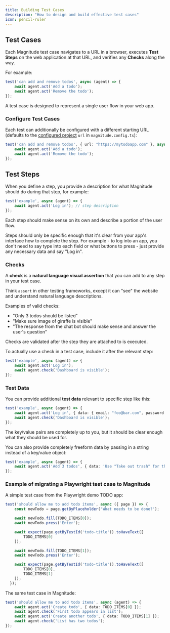 ```yaml
---
title: Building Test Cases
description: "How to design and build effective test cases"
icon: pencil-ruler
---
```


## Test Cases

Each Magnitude test case navigates to a URL in a browser, executes **Test Steps** on the web application at that URL, and verifies any **Checks** along the way.

For example:
```typescript
test('can add and remove todos', async (agent) => {
    await agent.act('Add a todo');
    await agent.act('Remove the todo');
});
```

<Info>A test case is designed to represent a single user flow in your web app.</Info>


### Configure Test Cases

Each test can additionally be configured with a different starting URL (defaults to the [configured project](/customization/configuration) `url` in `magnitude.config.ts`):

```typescript
test('can add and remove todos', { url: "https://mytodoapp.com" }, async (agent) => {
    await agent.act('Add a todo');
    await agent.act('Remove the todo');
});
```

## Test Steps

When you define a step, you provide a description for what Magnitude should do during that step, for example:
```typescript
test('example', async (agent) => {
    await agent.act('Log in'); // step description
});
```
Each step should make sense on its own and describe a portion of the user flow.

Steps should only be specific enough that it's clear from your app's interface how to complete the step. For example - to log into an app, you don't need to say type into each field or what buttons to press - just provide any necessary data and say "Log in".

### Checks

A **check** is a **natural language visual assertion** that you can add to any step in your test case.

<Info>Think `assert` in other testing frameworks, except it can "see" the website and understand natural language descriptions.</Info>

Examples of valid checks:
- "Only 3 todos should be listed"
- "Make sure image of giraffe is visible"
- "The response from the chat bot should make sense and answer the user's question"

<Info>Checks are validated after the step they are attached to is executed.</Info>

To actually use a check in a test case, include it after the relevant step:
```typescript
test('example', async (agent) => {
    await agent.act('Log in');
    await agent.check('Dashboard is visible');
});
```

### Test Data

You can provide additional **test data** relevant to specific step like this:

```typescript
test('example', async (agent) => {
    await agent.act('Log in', { data: { email: "foo@bar.com", password: "foo" } });
    await agent.check('Dashboard is visible');
});
```

<Info>The key/value pairs are completely up to you, but it should be clear enough what they should be used for.</Info>

You can also provide completely freeform data by passing in a string instead of a key/value object:
```typescript
test('example', async (agent) => {
    await agent.act('Add 3 todos', { data: 'Use "Take out trash" for the first todo and make up the other 2' });
});
```

### Example of migrating a Playwright test case to Magnitude

A simple test case from the Playwright demo TODO app:
```typescript  
test('should allow me to add todo items', async ({ page }) => {
    const newTodo = page.getByPlaceholder('What needs to be done?');

    await newTodo.fill(TODO_ITEMS[0]);
    await newTodo.press('Enter');

    await expect(page.getByTestId('todo-title')).toHaveText([
        TODO_ITEMS[0]
    ]);

    await newTodo.fill(TODO_ITEMS[1]);
    await newTodo.press('Enter');

    await expect(page.getByTestId('todo-title')).toHaveText([
        TODO_ITEMS[0],
        TODO_ITEMS[1]
    ]);
  });
```

The same test case in Magnitude:
```typescript
test('should allow me to add todo items', async (agent) => {
    await agent.act('Create todo', { data: TODO_ITEMS[0] });
    await agent.check('First todo appears in list');
    await agent.act('Create another todo', { data: TODO_ITEMS[1] });
    await agent.check('List has two todos');
});
```
